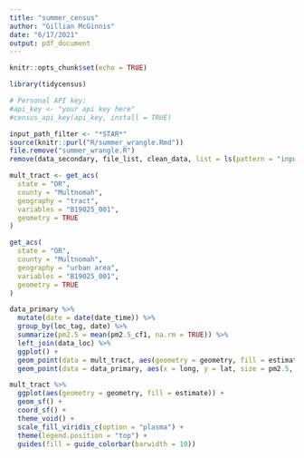 ```yaml
---
title: "summer_census"
author: "Gillian McGinnis"
date: "6/17/2021"
output: pdf_document
---
```


```r
knitr::opts_chunk$set(echo = TRUE)

library(tidycensus)

# Personal API key:
#api_key <- "your api key here"
#census_api_key(api_key, install = TRUE)

input_path_filter <- "*STAR*"
source(knitr::purl("R/summer_wrangle.Rmd"))
file.remove("summer_wrangle.R")
remove(data_secondary, file_list, clean_data, list = ls(pattern = "input_"))
```

```r
mult_tract <- get_acs(
  state = "OR",
  county = "Multnomah",
  geography = "tract",
  variables = "B19025_001",
  geometry = TRUE
)

get_acs(
  state = "OR",
  county = "Multnomah",
  geography = "urban area",
  variables = "B19025_001",
  geometry = TRUE
)

data_primary %>% 
  mutate(date = date(date_time)) %>% 
  group_by(loc_tag, date) %>% 
  summarize(pm2.5 = mean(pm2.5_cf1, na.rm = TRUE)) %>% 
  left_join(data_loc) %>% 
  ggplot() +
  geom_point(data = mult_tract, aes(geometry = geometry, fill = estimate)) +
  geom_point(data = data_primary, aes(x = long, y = lat, size = pm2.5, shape = loc_inout))

mult_tract %>% 
  ggplot(aes(geometry = geometry, fill = estimate)) +
  geom_sf() +
  coord_sf() +
  theme_void() +
  scale_fill_viridis_c(option = "plasma") +
  theme(legend.position = "top") +
  guides(fill = guide_colorbar(barwidth = 10))
```

